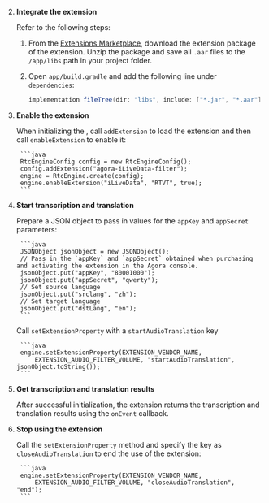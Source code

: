 <PlatformWrapper platform="android">

2. **Integrate the extension**

    Refer to the following steps:

    1. From the [Extensions Marketplace](https://console.agora.io/marketplace/list/all), download the <Vpl k="NAME" /> extension package of the <Vg k="RTEE_LDCI" /> extension. Unzip the package and save all `.aar` files to the `/app/libs` path in your project folder.

    1. Open `app/build.gradle` and add the following line under `dependencies`:

        ```java
        implementation fileTree(dir: "libs", include: ["*.jar", "*.aar"])
        ```

1. **Enable the extension**

    When initializing the <Vg k="ENGINE" />, call `addExtension` to load the extension and then call `enableExtension` to enable it:

        ```java
        RtcEngineConfig config = new RtcEngineConfig();
        config.addExtension("agora-iLiveData-filter");
        engine = RtcEngine.create(config);
        engine.enableExtension("iLiveData", "RTVT", true);
        ```

1. **Start transcription and translation**

    Prepare a JSON object to pass in values for the `appKey` and `appSecret` parameters:

        ```java
        JSONObject jsonObject = new JSONObject();
        // Pass in the `appKey` and `appSecret` obtained when purchasing and activating the extension in the Agora console.
        jsonObject.put("appKey", "80001000");
        jsonObject.put("appSecret", "qwerty");
        // Set source language
        jsonObject.put("srclang", "zh");
        // Set target language
        jsonObject.put("dstLang", "en");
        ```

    Call `setExtensionProperty` with a `startAudioTranslation` key

        ```java
        engine.setExtensionProperty(EXTENSION_VENDOR_NAME,
            EXTENSION_AUDIO_FILTER_VOLUME, "startAudioTranslation", jsonObject.toString());
        ```

1. **Get transcription and translation results**

    After successful initialization, the <Vg k="RTEE_LDCI" /> extension returns the transcription and translation results using the `onEvent` callback.

1. **Stop using the extension**

    Call the `setExtensionProperty` method and specify the key as `closeAudioTranslation` to end the use of the <Vg k="RTEE_LDCI" /> extension:

        ```java
        engine.setExtensionProperty(EXTENSION_VENDOR_NAME,
            EXTENSION_AUDIO_FILTER_VOLUME, "closeAudioTranslation", "end");
        ```

</PlatformWrapper>